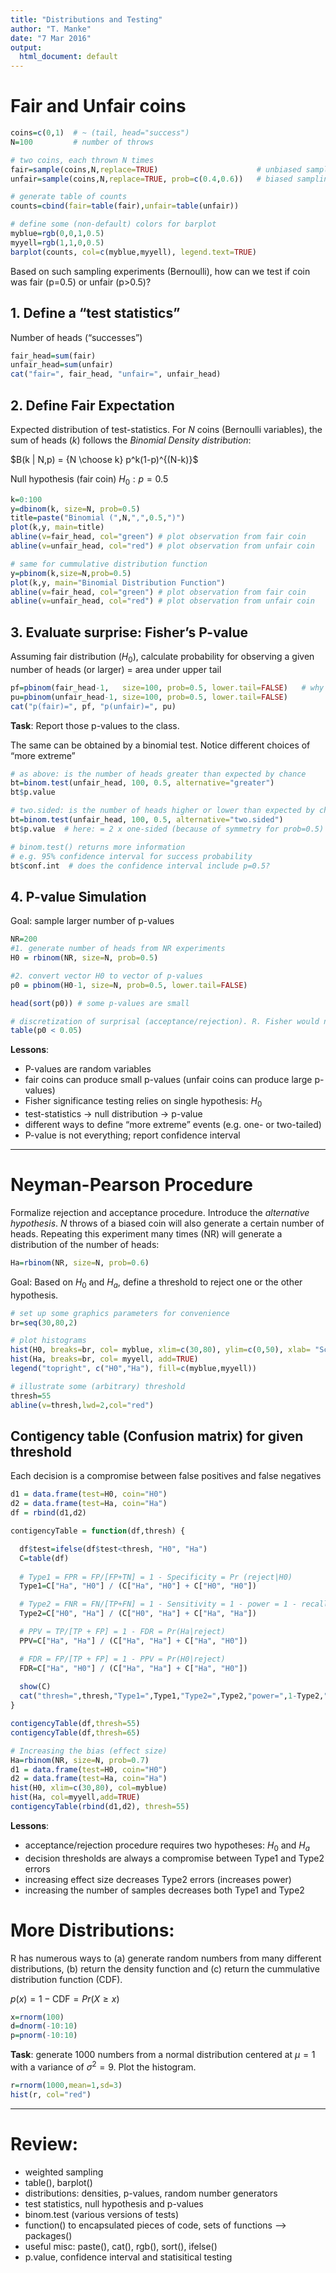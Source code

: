 ```yaml
---
title: "Distributions and Testing"
author: "T. Manke"
date: "7 Mar 2016"
output:
  html_document: default
---
```

# Fair and Unfair coins
```r
coins=c(0,1)  # ~ (tail, head="success")
N=100         # number of throws

# two coins, each thrown N times
fair=sample(coins,N,replace=TRUE)                      # unbiased sampling (fair coin)
unfair=sample(coins,N,replace=TRUE, prob=c(0.4,0.6))   # biased sampling

# generate table of counts
counts=cbind(fair=table(fair),unfair=table(unfair))

# define some (non-default) colors for barplot
myblue=rgb(0,0,1,0.5)
myyell=rgb(1,1,0,0.5)
barplot(counts, col=c(myblue,myyell), legend.text=TRUE)
```

Based on such sampling experiments (Bernoulli), how can we test if coin was fair (p=0.5) or unfair (p>0.5)?

## 1. Define a "test statistics"
Number of heads ("successes")
```r
fair_head=sum(fair)
unfair_head=sum(unfair)
cat("fair=", fair_head, "unfair=", unfair_head)
```

## 2. Define Fair Expectation
Expected distribution of test-statistics. For $N$ coins (Bernoulli variables), the sum of heads ($k$) follows the *Binomial Density distribution*: 

$B(k | N,p) = {N \choose k} p^k(1-p)^{(N-k)}$ 

Null hypothesis (fair coin) $H_0: p=0.5$
```r
k=0:100
y=dbinom(k, size=N, prob=0.5)
title=paste("Binomial (",N,",",0.5,")")
plot(k,y, main=title)
abline(v=fair_head, col="green") # plot observation from fair coin
abline(v=unfair_head, col="red") # plot observation from unfair coin

# same for cummulative distribution function
y=pbinom(k,size=N,prob=0.5)
plot(k,y, main="Binomial Distribution Function")
abline(v=fair_head, col="green") # plot observation from fair coin
abline(v=unfair_head, col="red") # plot observation from unfair coin
```

## 3. Evaluate surprise: Fisher's P-value
Assuming fair distribution ($H_0$), calculate probability for observing a given number of heads (or larger) = area under upper tail
```r
pf=pbinom(fair_head-1,   size=100, prob=0.5, lower.tail=FALSE)   # why "fair_head - 1" ?
pu=pbinom(unfair_head-1, size=100, prob=0.5, lower.tail=FALSE) 
cat("p(fair)=", pf, "p(unfair)=", pu)
```
**Task**: Report those p-values to the class.

The same can be obtained by a binomial test. Notice different choices of "more extreme"
```r
# as above: is the number of heads greater than expected by chance
bt=binom.test(unfair_head, 100, 0.5, alternative="greater")  
bt$p.value

# two.sided: is the number of heads higher or lower than expected by chance
bt=binom.test(unfair_head, 100, 0.5, alternative="two.sided") 
bt$p.value  # here: = 2 x one-sided (because of symmetry for prob=0.5)

# binom.test() returns more information 
# e.g. 95% confidence interval for success probability
bt$conf.int  # does the confidence interval include p=0.5?
```


## 4. P-value Simulation
Goal: sample larger number of p-values
```r
NR=200
#1. generate number of heads from NR experiments
H0 = rbinom(NR, size=N, prob=0.5)

#2. convert vector H0 to vector of p-values
p0 = pbinom(H0-1, size=N, prob=0.5, lower.tail=FALSE) 

head(sort(p0)) # some p-values are small

# discretization of surprisal (acceptance/rejection). R. Fisher would not have done this.
table(p0 < 0.05)
```


**Lessons**: 

* P-values are random variables
* fair coins can produce small p-values (unfair coins can produce large p-values) 
* Fisher significance testing relies on single hypothesis: $H_0$
* test-statistics $\to$ null distribution $\to$ p-value
* different ways to define "more extreme" events (e.g. one- or two-tailed)
* P-value is not everything; report confidence interval

***

# Neyman-Pearson Procedure
Formalize rejection and acceptance procedure. Introduce the *alternative hypothesis*.
$N$ throws of a biased coin will also generate a certain number of heads.
Repeating this experiment many times (NR) will generate a distribution of the number of heads:
```r
Ha=rbinom(NR, size=N, prob=0.6)
```

Goal: Based on $H_0$ and $H_a$, define a threshold to reject one or the other hypothesis.
```r
# set up some graphics parameters for convenience
br=seq(30,80,2)

# plot histograms
hist(H0, breaks=br, col= myblue, xlim=c(30,80), ylim=c(0,50), xlab= "Score", main="H0 and Ha")
hist(Ha, breaks=br, col= myyell, add=TRUE)
legend("topright", c("H0","Ha"), fill=c(myblue,myyell))

# illustrate some (arbitrary) threshold
thresh=55
abline(v=thresh,lwd=2,col="red")
```

## Contigency table (Confusion matrix) for given threshold
Each decision is a compromise between false positives and false negatives
```r
d1 = data.frame(test=H0, coin="H0")
d2 = data.frame(test=Ha, coin="Ha")
df = rbind(d1,d2)

contigencyTable = function(df,thresh) { 

  df$test=ifelse(df$test<thresh, "H0", "Ha")
  C=table(df)
  
  # Type1 = FPR = FP/[FP+TN] = 1 - Specificity = Pr (reject|H0)
  Type1=C["Ha", "H0"] / (C["Ha", "H0"] + C["H0", "H0"])

  # Type2 = FNR = FN/[TP+FN] = 1 - Sensitivity = 1 - power = 1 - recall = Pr(accept|Ha)
  Type2=C["H0", "Ha"] / (C["H0", "Ha"] + C["Ha", "Ha"])

  # PPV = TP/[TP + FP] = 1 - FDR = Pr(Ha|reject)
  PPV=C["Ha", "Ha"] / (C["Ha", "Ha"] + C["Ha", "H0"])

  # FDR = FP/[TP + FP] = 1 - PPV = Pr(H0|reject)
  FDR=C["Ha", "H0"] / (C["Ha", "Ha"] + C["Ha", "H0"])
  
  show(C)
  cat("thresh=",thresh,"Type1=",Type1,"Type2=",Type2,"power=",1-Type2,"FDR=",FDR)
}

contigencyTable(df,thresh=55)
contigencyTable(df,thresh=65)

# Increasing the bias (effect size)
Ha=rbinom(NR, size=N, prob=0.7)
d1 = data.frame(test=H0, coin="H0")
d2 = data.frame(test=Ha, coin="Ha")
hist(H0, xlim=c(30,80), col=myblue)
hist(Ha, col=myyell,add=TRUE)
contigencyTable(rbind(d1,d2), thresh=55)
```

**Lessons**: 

* acceptance/rejection procedure requires two hypotheses: $H_0$ and $H_a$
* decision thresholds are always a compromise between Type1 and Type2 errors
* increasing effect size decreases Type2 errors (increases power)
* increasing the number of samples decreases both Type1 and Type2

# More Distributions:
R has numerous ways to (a) generate random numbers from many different distributions, (b) return the density function and (c) return the cummulative distribution function (CDF).

$p(x) = 1 - \mbox{CDF} = Pr (X \ge x)$

```r
x=rnorm(100)
d=dnorm(-10:10)
p=pnorm(-10:10)
```

**Task**: generate 1000 numbers from a normal distribution centered at $\mu=1$ with a variance of $\sigma^2=9$. Plot the histogram.

```r
r=rnorm(1000,mean=1,sd=3)
hist(r, col="red")
```

***
# Review:
* weighted sampling
* table(), barplot()
* distributions: densities, p-values, random number generators
* test statistics, null hypothesis and p-values
* binom.test (various versions of tests)
* function() to encapsulated pieces of code, sets of functions --> packages()
* useful misc: paste(), cat(), rgb(), sort(), ifelse()
* p.value, confidence interval and statisitical testing
